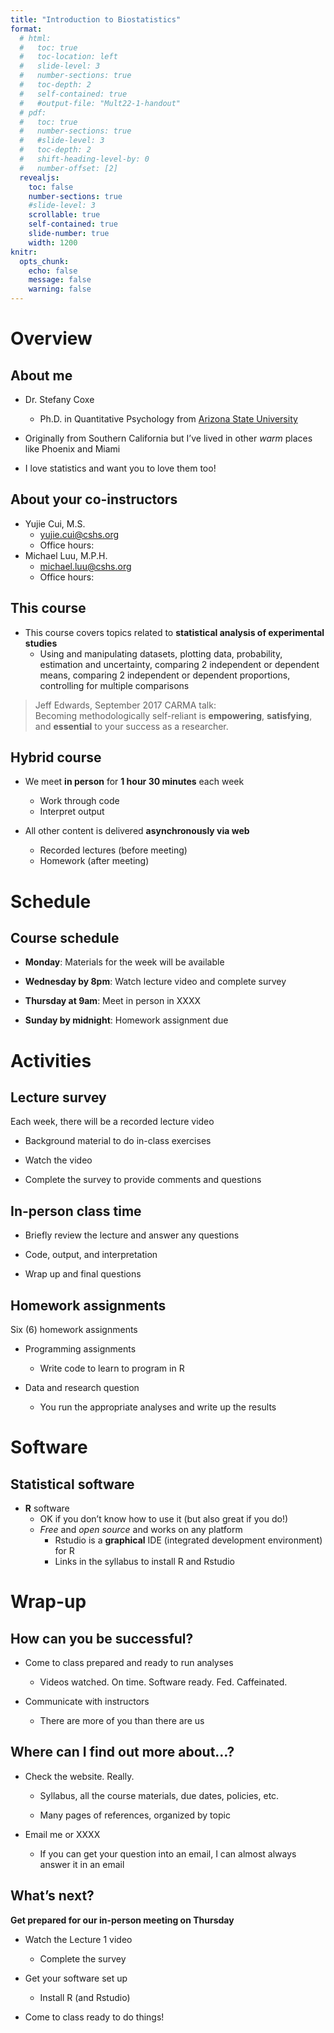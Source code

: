 ```yaml
---
title: "Introduction to Biostatistics"
format:
  # html: 
  #   toc: true
  #   toc-location: left
  #   slide-level: 3
  #   number-sections: true
  #   toc-depth: 2
  #   self-contained: true
  #   #output-file: "Mult22-1-handout"
  # pdf: 
  #   toc: true
  #   number-sections: true
  #   #slide-level: 3
  #   toc-depth: 2
  #   shift-heading-level-by: 0
  #   number-offset: [2]
  revealjs:
    toc: false
    number-sections: true
    #slide-level: 3
    scrollable: true
    self-contained: true
    slide-number: true
    width: 1200
knitr: 
  opts_chunk:
    echo: false
    message: false
    warning: false
---
```


# Overview

## About me

- Dr. Stefany Coxe
  - Ph.D. in Quantitative Psychology from [Arizona State University](https://psychology.asu.edu/degree/graduate/quantitative-psychology)

- Originally from Southern California but I've lived in other *warm* places like Phoenix and Miami

- I love statistics and want you to love them too!

## About your co-instructors

* Yujie Cui, M.S.
    * [yujie.cui@cshs.org](yujie.cui@cshs.org)
    * Office hours:
* Michael Luu, M.P.H.
    * [michael.luu@cshs.org](michael.luu@cshs.org)
    * Office hours:

## This course

- This course covers topics related to **statistical analysis of experimental studies**
  - Using and manipulating datasets, plotting data, probability, estimation and uncertainty, comparing 2 independent or dependent means, comparing 2 independent or dependent proportions, controlling for multiple comparisons 
    
> Jeff Edwards, September 2017 CARMA talk: \
Becoming methodologically self-reliant is **empowering**, **satisfying**, and **essential** to your success as a researcher.

## Hybrid course

- We meet **in person** for **1 hour 30 minutes** each week 

  - Work through code  
  - Interpret output

- All other content is delivered **asynchronously via web**

  - Recorded lectures (before meeting)  
  - Homework (after meeting)  

# Schedule

## Course schedule

- **Monday**: Materials for the week will be available 

- **Wednesday by 8pm**: Watch lecture video and complete survey 

- **Thursday at 9am**: Meet in person in XXXX 

- **Sunday by midnight**: Homework assignment due 

# Activities

## Lecture survey

Each week, there will be a recorded lecture video

- Background material to do in-class exercises

- Watch the video

- Complete the survey to provide comments and questions

## In-person class time

- Briefly review the lecture and answer any questions

- Code, output, and interpretation

- Wrap up and final questions

## Homework assignments

Six (6) homework assignments

- Programming assignments
  
  - Write code to learn to program in R

- Data and research question 

  - You run the appropriate analyses and write up the results 

# Software

## Statistical software

- **R** software
  - OK if you don't know how to use it (but also great if you do!)
  - *Free* and *open source* and works on any platform 
    - Rstudio is a **graphical** IDE (integrated development environment) for R
    - Links in the syllabus to install R and Rstudio

# Wrap-up

## How can you be successful?

- Come to class prepared and ready to run analyses 

    - Videos watched. On time. Software ready. Fed. Caffeinated.

- Communicate with instructors

    - There are more of you than there are us
    
## Where can I find out more about...?

- Check the website. Really.

    - Syllabus, all the course materials, due dates, policies, etc.
    
    - Many pages of references, organized by topic

- Email me or XXXX

    - If you can get your question into an email, I can almost always answer it in an email

## What's next?

**Get prepared for our in-person meeting on Thursday**

- Watch the Lecture 1 video 

    - Complete the survey
    
- Get your software set up

    - Install R (and Rstudio) 
    
- Come to class ready to do things!
